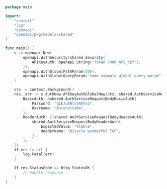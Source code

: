 ```go showLineNumbers copy filename="Api Key Auth Global New usage example"
package main

import(
	"context"
	"log"
	"openapi"
	"openapi/pkg/models/shared"
)

func main() {
    s := openapi.New(
        openapi.WithSecurity(shared.Security{
            APIKeyAuth: openapi.String("Token YOUR_API_KEY"),
        }),
        openapi.WithGlobalPathParam(100),
        openapi.WithGlobalQueryParam("some example global query param"),
    )

    ctx := context.Background()
    res, err := s.AuthNew.APIKeyAuthGlobalNew(ctx, shared.AuthServiceRequestBody{
        BasicAuth: &shared.AuthServiceRequestBodyBasicAuth{
            Password: "qIEJuENlnSNVFxp",
            Username: "Antonetta64",
        },
        HeaderAuth: []shared.AuthServiceRequestBodyHeaderAuth{
            shared.AuthServiceRequestBodyHeaderAuth{
                ExpectedValue: "stable",
                HeaderName: "Bicycle wonderful TCP",
            },
        },
    })
    if err != nil {
        log.Fatal(err)
    }

    if res.StatusCode == http.StatusOK {
        // handle response
    }
}
```
